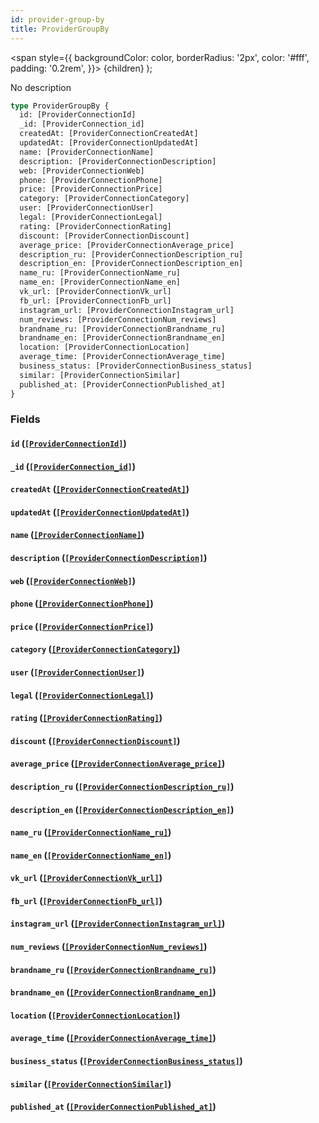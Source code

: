 ```yaml
---
id: provider-group-by
title: ProviderGroupBy
---
```


<span
style={{
      backgroundColor: color,
      borderRadius: '2px',
      color: '#fff',
      padding: '0.2rem',
    }}>
{children}
</span>
);

No description

```graphql
type ProviderGroupBy {
  id: [ProviderConnectionId]
  _id: [ProviderConnection_id]
  createdAt: [ProviderConnectionCreatedAt]
  updatedAt: [ProviderConnectionUpdatedAt]
  name: [ProviderConnectionName]
  description: [ProviderConnectionDescription]
  web: [ProviderConnectionWeb]
  phone: [ProviderConnectionPhone]
  price: [ProviderConnectionPrice]
  category: [ProviderConnectionCategory]
  user: [ProviderConnectionUser]
  legal: [ProviderConnectionLegal]
  rating: [ProviderConnectionRating]
  discount: [ProviderConnectionDiscount]
  average_price: [ProviderConnectionAverage_price]
  description_ru: [ProviderConnectionDescription_ru]
  description_en: [ProviderConnectionDescription_en]
  name_ru: [ProviderConnectionName_ru]
  name_en: [ProviderConnectionName_en]
  vk_url: [ProviderConnectionVk_url]
  fb_url: [ProviderConnectionFb_url]
  instagram_url: [ProviderConnectionInstagram_url]
  num_reviews: [ProviderConnectionNum_reviews]
  brandname_ru: [ProviderConnectionBrandname_ru]
  brandname_en: [ProviderConnectionBrandname_en]
  location: [ProviderConnectionLocation]
  average_time: [ProviderConnectionAverage_time]
  business_status: [ProviderConnectionBusiness_status]
  similar: [ProviderConnectionSimilar]
  published_at: [ProviderConnectionPublished_at]
}
```

### Fields

#### `id` ([`[ProviderConnectionId]`](/v1/objects/provider-connection-id))

#### `_id` ([`[ProviderConnection_id]`](/v1/objects/provider-connection-id))

#### `createdAt` ([`[ProviderConnectionCreatedAt]`](/v1/objects/provider-connection-created-at))

#### `updatedAt` ([`[ProviderConnectionUpdatedAt]`](/v1/objects/provider-connection-updated-at))

#### `name` ([`[ProviderConnectionName]`](/v1/objects/provider-connection-name))

#### `description` ([`[ProviderConnectionDescription]`](/v1/objects/provider-connection-description))

#### `web` ([`[ProviderConnectionWeb]`](/v1/objects/provider-connection-web))

#### `phone` ([`[ProviderConnectionPhone]`](/v1/objects/provider-connection-phone))

#### `price` ([`[ProviderConnectionPrice]`](/v1/objects/provider-connection-price))

#### `category` ([`[ProviderConnectionCategory]`](/v1/objects/provider-connection-category))

#### `user` ([`[ProviderConnectionUser]`](/v1/objects/provider-connection-user))

#### `legal` ([`[ProviderConnectionLegal]`](/v1/objects/provider-connection-legal))

#### `rating` ([`[ProviderConnectionRating]`](/v1/objects/provider-connection-rating))

#### `discount` ([`[ProviderConnectionDiscount]`](/v1/objects/provider-connection-discount))

#### `average_price` ([`[ProviderConnectionAverage_price]`](/v1/objects/provider-connection-average-price))

#### `description_ru` ([`[ProviderConnectionDescription_ru]`](/v1/objects/provider-connection-description-ru))

#### `description_en` ([`[ProviderConnectionDescription_en]`](/v1/objects/provider-connection-description-en))

#### `name_ru` ([`[ProviderConnectionName_ru]`](/v1/objects/provider-connection-name-ru))

#### `name_en` ([`[ProviderConnectionName_en]`](/v1/objects/provider-connection-name-en))

#### `vk_url` ([`[ProviderConnectionVk_url]`](/v1/objects/provider-connection-vk-url))

#### `fb_url` ([`[ProviderConnectionFb_url]`](/v1/objects/provider-connection-fb-url))

#### `instagram_url` ([`[ProviderConnectionInstagram_url]`](/v1/objects/provider-connection-instagram-url))

#### `num_reviews` ([`[ProviderConnectionNum_reviews]`](/v1/objects/provider-connection-num-reviews))

#### `brandname_ru` ([`[ProviderConnectionBrandname_ru]`](/v1/objects/provider-connection-brandname-ru))

#### `brandname_en` ([`[ProviderConnectionBrandname_en]`](/v1/objects/provider-connection-brandname-en))

#### `location` ([`[ProviderConnectionLocation]`](/v1/objects/provider-connection-location))

#### `average_time` ([`[ProviderConnectionAverage_time]`](/v1/objects/provider-connection-average-time))

#### `business_status` ([`[ProviderConnectionBusiness_status]`](/v1/objects/provider-connection-business-status))

#### `similar` ([`[ProviderConnectionSimilar]`](/v1/objects/provider-connection-similar))

#### `published_at` ([`[ProviderConnectionPublished_at]`](/v1/objects/provider-connection-published-at))
